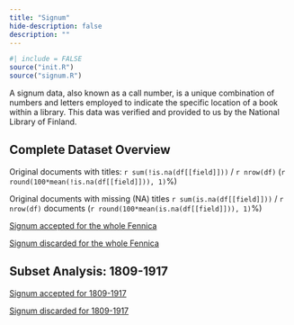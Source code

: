 ```yaml
---
title: "Signum"
hide-description: false
description: ""
---
```


```r
#| include = FALSE
source("init.R")
source("signum.R")
```

A signum data, also known as a call number, is a unique combination of numbers and letters employed to indicate the specific location of a book within a library. This data was verified and provided to us by the National Library of Finland.

## Complete Dataset Overview

[Unique accepted entries]: `r length(unique(df[[field]]))`

Original documents with titles: `r sum(!is.na(df[[field]]))` / `r nrow(df)` (`r round(100*mean(!is.na(df[[field]])), 1)`%)

Original documents with missing (NA) titles `r sum(is.na(df[[field]]))` / `r nrow(df)` documents (`r round(100*mean(is.na(df[[field]])), 1)`%)

[Signum accepted for the whole Fennica](dataTable/data_table.html?path=https://a3s.fi/swift/v1/AUTH_3c0ccb602fa24298a6fe3ae224ca022f/fennica-container/output.tables/output.tables/signum_accepted.csv)

[Signum discarded for the whole Fennica](dataTable/data_table.html?path=https://a3s.fi/swift/v1/AUTH_3c0ccb602fa24298a6fe3ae224ca022f/fennica-container/output.tables/signum_discarded.csv)

## Subset Analysis: 1809-1917

[Signum accepted for 1809-1917](dataTable/data_table.html?path=https://a3s.fi/swift/v1/AUTH_3c0ccb602fa24298a6fe3ae224ca022f/fennica-container/output.tables/signum_accepted_19.csv)

[Signum discarded for 1809-1917](dataTable/data_table.html?path=https://a3s.fi/swift/v1/AUTH_3c0ccb602fa24298a6fe3ae224ca022f/fennica-container/output.tables/signum_discarded_19.csv)
